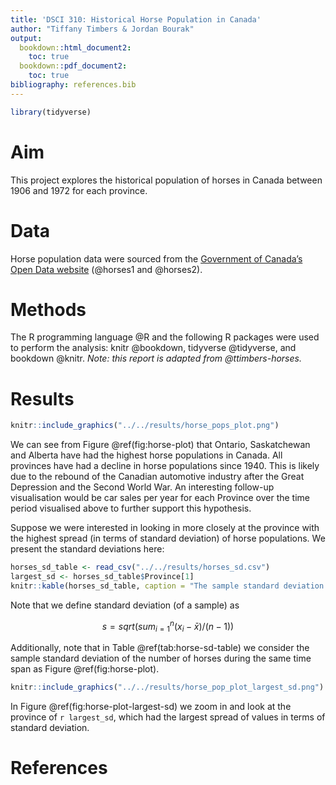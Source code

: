 ```yaml
---
title: 'DSCI 310: Historical Horse Population in Canada'
author: "Tiffany Timbers & Jordan Bourak"
output:
  bookdown::html_document2:
    toc: true
  bookdown::pdf_document2:
    toc: true
bibliography: references.bib
---
```


```r
library(tidyverse)
```

# Aim

This project explores the historical population of horses in Canada between 1906 and 1972 for each province.

# Data

Horse population data were sourced from the [Government of Canada's Open Data website](http://open.canada.ca/en/open-data) (@horses1 and @horses2).

# Methods

The R programming language @R and the following R packages were used to perform the analysis: knitr @bookdown, tidyverse @tidyverse, and bookdown @knitr. *Note: this report is adapted from @ttimbers-horses.*

# Results

```r
knitr::include_graphics("../../results/horse_pops_plot.png")
```


We can see from Figure \@ref(fig:horse-plot) that Ontario, Saskatchewan and Alberta have had the highest horse populations in Canada. All provinces have had a decline in horse populations since 1940. This is likely due to the rebound of the Canadian automotive industry after the Great Depression and the Second World War. An interesting follow-up visualisation would be car sales per year for each Province over the time period visualised above to further support this hypothesis.

Suppose we were interested in looking in more closely at the province with the highest spread (in terms of standard deviation) of horse populations. We present the standard deviations here:

```r
horses_sd_table <- read_csv("../../results/horses_sd.csv")
largest_sd <- horses_sd_table$Province[1]
knitr::kable(horses_sd_table, caption = "The sample standard deviation of the number of horses from 1906 - 1972")
```

Note that we define standard deviation (of a sample) as

$$s = sqrt( sum_{i = 1}^n(x_i - \bar{x}) / (n-1))$$

Additionally, note that in Table \@ref(tab:horse-sd-table) we consider the sample standard deviation of the number of horses during the same time span as Figure \@ref(fig:horse-plot).

```r
knitr::include_graphics("../../results/horse_pop_plot_largest_sd.png")
```


In Figure \@ref(fig:horse-plot-largest-sd) we zoom in and look at the province of `r largest_sd`, which had the largest spread of values in terms of standard deviation.

# References
